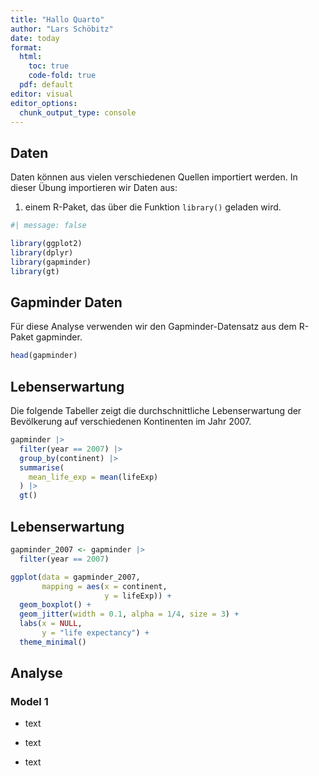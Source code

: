 ```yaml
---
title: "Hallo Quarto"
author: "Lars Schöbitz"
date: today
format: 
  html:
    toc: true
    code-fold: true
  pdf: default
editor: visual
editor_options: 
  chunk_output_type: console
---
```


## Daten

Daten können aus vielen verschiedenen Quellen importiert werden. In dieser Übung importieren wir Daten aus:

1.  einem R-Paket, das über die Funktion `library()` geladen wird.

```r
#| message: false

library(ggplot2)
library(dplyr)
library(gapminder)
library(gt)
```

## Gapminder Daten

Für diese Analyse verwenden wir den Gapminder-Datensatz aus dem R-Paket gapminder.

```r
head(gapminder)
```

## Lebenserwartung

Die folgende Tabeller zeigt die durchschnittliche Lebenserwartung der Bevölkerung auf verschiedenen Kontinenten im Jahr 2007.

```r
gapminder |> 
  filter(year == 2007) |> 
  group_by(continent) |>
  summarise(
    mean_life_exp = mean(lifeExp)
  ) |> 
  gt() 

```

## Lebenserwartung

```r

gapminder_2007 <- gapminder |> 
  filter(year == 2007)

ggplot(data = gapminder_2007, 
       mapping = aes(x = continent, 
                     y = lifeExp)) +
  geom_boxplot() +
  geom_jitter(width = 0.1, alpha = 1/4, size = 3) +
  labs(x = NULL,
       y = "life expectancy") +
  theme_minimal() 

```

## Analyse

### Model 1

-   text

-   text

-   text
